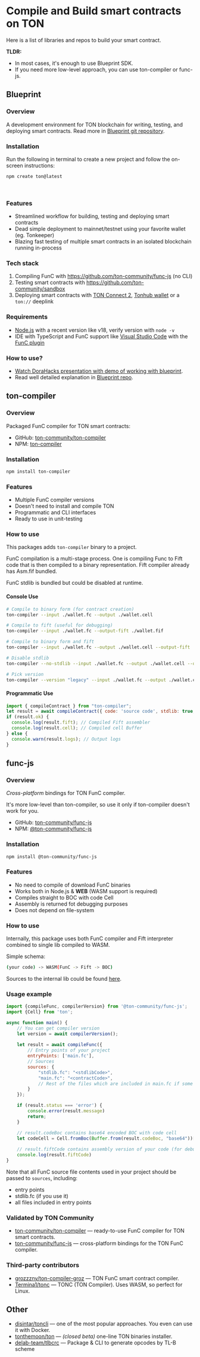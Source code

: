
# Compile and Build smart contracts on TON

Here is a list of libraries and repos to build your smart contract.

**TLDR:**
- In most cases, it's enough to use Blueprint SDK.
- If you need more low-level approach, you can use ton-compiler or func-js.

## Blueprint

### Overview

A development environment for TON blockchain for writing, testing, and deploying smart contracts. Read more in [Blueprint git repository](https://github.com/ton-community/blueprint).

### Installation

Run the following in terminal to create a new project and follow the on-screen instructions:

```bash
npm create ton@latest
```

&nbsp;

### Features

- Streamlined workflow for building, testing and deploying smart contracts
- Dead simple deployment to mainnet/testnet using your favorite wallet (eg. Tonkeeper)
- Blazing fast testing of multiple smart contracts in an isolated blockchain running in-process

### Tech stack

1. Compiling FunC with https://github.com/ton-community/func-js (no CLI)
2. Testing smart contracts with https://github.com/ton-community/sandbox
3. Deploying smart contracts with [TON Connect 2](https://github.com/ton-connect), [Tonhub wallet](https://tonhub.com/) or a `ton://` deeplink

### Requirements

- [Node.js](https://nodejs.org) with a recent version like v18, verify version with `node -v`
- IDE with TypeScript and FunC support like [Visual Studio Code](https://code.visualstudio.com/) with the [FunC plugin](https://marketplace.visualstudio.com/items?itemName=tonwhales.func-vscode)

### How to use?
- [Watch DoraHacks presentation with demo of working with blueprint](https://www.youtube.com/watch?v=5ROXVM-Fojo).
- Read well detailed explanation in [Blueprint repo](https://github.com/ton-community/blueprint#create-a-new-project).


## ton-compiler

### Overview

Packaged FunC compiler for TON smart contracts:
- GitHub: [ton-community/ton-compiler](https://github.com/ton-community/ton-compiler)
- NPM: [ton-compiler](https://www.npmjs.com/package/ton-compiler)

### Installation

```bash npm2yarn
npm install ton-compiler
```

### Features

- Multiple FunC compiler versions
- Doesn't need to install and compile TON
- Programmatic and CLI interfaces
- Ready to use in unit-testing

### How to use

This packages adds `ton-compiler` binary to a project.

FunC compilation is a multi-stage process. One is compiling Func to Fift code that is then compiled to a binary representation. Fift compiler already has Asm.fif bundled.

FunC stdlib is bundled but could be disabled at runtime.

#### Console Use

```bash
# Compile to binary form (for contract creation)
ton-compiler --input ./wallet.fc --output ./wallet.cell

# Compile to fift (useful for debugging)
ton-compiler --input ./wallet.fc --output-fift ./wallet.fif

# Compile to binary form and fift
ton-compiler --input ./wallet.fc --output ./wallet.cell --output-fift ./wallet.fif

# Disable stdlib
ton-compiler --no-stdlib --input ./wallet.fc --output ./wallet.cell --output-fift ./wallet.fif

# Pick version
ton-compiler --version "legacy" --input ./wallet.fc --output ./wallet.cell --output-fift ./wallet.fif
```

#### Programmatic Use

```javascript
import { compileContract } from "ton-compiler";
let result = await compileContract({ code: 'source code', stdlib: true, version: 'latest' });
if (result.ok) {
  console.log(result.fift); // Compiled Fift assembler
  console.log(result.cell); // Compiled cell Buffer
} else {
  console.warn(result.logs); // Output logs
}
```

## func-js

### Overview

_Cross-platform_ bindings for TON FunC compiler.

It's more low-level than ton-compiler, so use it only if ton-compiler doesn't work for you.

- GitHub: [ton-community/func-js](https://github.com/ton-community/func-js)
- NPM: [@ton-community/func-js](https://www.npmjs.com/package/@ton-community/func-js)

### Installation

```bash npm2yarn
npm install @ton-community/func-js
```

### Features

- No need to compile of download FunC binaries
- Works both in Node.js & **WEB** (WASM support is required)
- Compiles straight to BOC with code Cell
- Assembly is returned fot debugging purposes
- Does not depend on file-system


### How to use

Internally, this package uses both FunC compiler and Fift interpreter combined to single lib compiled to WASM.

Simple schema:

```bash
(your code) -> WASM(FunC -> Fift -> BOC)
```

Sources to the internal lib could be found [here](https://github.com/ton-blockchain/ton/tree/testnet/crypto/funcfiftlib).

### Usage example

```javascript
import {compileFunc, compilerVersion} from '@ton-community/func-js';
import {Cell} from 'ton';

async function main() {
    // You can get compiler version 
    let version = await compilerVersion();
    
    let result = await compileFunc({
        // Entry points of your project
        entryPoints: ['main.fc'],
        // Sources
        sources: {
            "stdlib.fc": "<stdlibCode>",
            "main.fc": "<contractCode>",
            // Rest of the files which are included in main.fc if some
        }
    });

    if (result.status === 'error') {
        console.error(result.message)
        return;
    }

    // result.codeBoc contains base64 encoded BOC with code cell 
    let codeCell = Cell.fromBoc(Buffer.from(result.codeBoc, "base64"))[0];
    
    // result.fiftCode contains assembly version of your code (for debug purposes)
    console.log(result.fiftCode)
}
```

Note that all FunC source file contents used in your project should be passed to `sources`, including:

- entry points
- stdlib.fc (if you use it)
- all files included in entry points


### Validated by TON Community

- [ton-community/ton-compiler](https://github.com/ton-community/ton-compiler) — ready-to-use FunC compiler for TON smart contracts.
- [ton-community/func-js](https://github.com/ton-community/func-js) — cross-platform bindings for the TON FunC compiler.

### Third-party contributors

- [grozzzny/ton-compiler-groz](https://github.com/grozzzny/ton-compiler-groz) — TON FunC smart contract compiler.
- [Termina1/tonc](https://github.com/Termina1/tonc) — TONC (TON Compiler). Uses WASM, so perfect for Linux.


## Other

- [disintar/toncli](https://github.com/disintar/toncli) — one of the most popular approaches. You even can use it with Docker.
- [tonthemoon/ton](https://github.com/tonthemoon/ton) — _(closed beta)_ one-line TON binaries installer.
- [delab-team/tlbcrc](https://github.com/delab-team/tlbcrc) — Package & CLI to generate opcodes by TL-B scheme

<Feedback />

